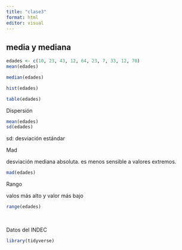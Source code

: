 ```yaml
---
title: "clase3"
format: html
editor: visual
---
```


## media y mediana

```r
edades <- c(10, 23, 43, 12, 64, 23, 7, 33, 12, 70)
mean(edades)
```

```r
median(edades)

```

```r
hist(edades)
```

```r
table(edades)
```

Dispersión

```r
mean(edades)
sd(edades)
```

sd: desviación estándar

Mad

desviación mediana absoluta. es menos sensible a valores extremos.

```r
mad(edades)
```

Rango

valos más alto y valor más bajo

```r
range(edades)
```

```r


```

\
Datos del INDEC

```r
library(tidyverse)
```
